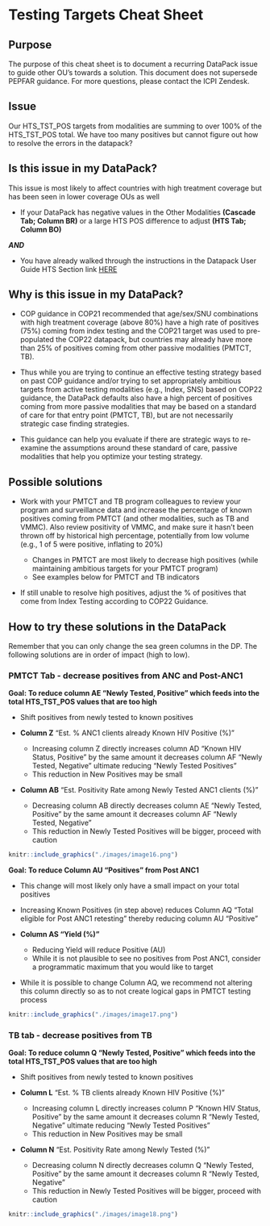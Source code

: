 # Testing Targets Cheat Sheet

## Purpose

The purpose of this cheat sheet is to document a recurring DataPack issue to guide other OU's towards a solution. This document does not supersede PEPFAR guidance. For more questions, please contact the ICPI Zendesk.

## Issue

Our HTS_TST_POS targets from modalities are summing to over 100% of the HTS_TST_POS total. We have too many positives but cannot figure out how to resolve the errors in the datapack?

## Is this issue in my DataPack?

This issue is most likely to affect countries with high treatment coverage but has been seen in lower coverage OUs as well

-   If your DataPack has negative values in the Other Modalities **(Cascade Tab; Column BR)** or a large HTS POS difference to adjust **(HTS Tab; Column BO)**

***AND***

-   You have already walked through the instructions in the Datapack User Guide HTS Section link [HERE](https://apps.datim.org/datapack-userguide/15-HTS.html)

## Why is this issue in my DataPack?

-   COP guidance in COP21 recommended that age/sex/SNU combinations with high treatment coverage (above 80%) have a high rate of positives (75%) coming from index testing and the COP21 target was used to pre-populated the COP22 datapack, but countries may already have more than 25% of positives coming from other passive modalities (PMTCT, TB).

-   Thus while you are trying to continue an effective testing strategy based on past COP guidance and/or trying to set appropriately ambitious targets from active testing modalities (e.g., Index, SNS) based on COP22 guidance, the DataPack defaults also have a high percent of positives coming from more passive modalities that may be based on a standard of care for that entry point (PMTCT, TB), but are not necessarily strategic case finding strategies.

-   This guidance can help you evaluate if there are strategic ways to re-examine the assumptions around these standard of care, passive modalities that help you optimize your testing strategy.

## Possible solutions

-   Work with your PMTCT and TB program colleagues to review your program and surveillance data and increase the percentage of known positives coming from PMTCT (and other modalities, such as TB and VMMC). Also review positivity of VMMC, and make sure it hasn't been thrown off by historical high percentage, potentially from low volume (e.g., 1 of 5 were positive, inflating to 20%)

    -   Changes in PMTCT are most likely to decrease high positives (while maintaining ambitious targets for your PMTCT program)
    -   See examples below for PMTCT and TB indicators

-   If still unable to resolve high positives, adjust the % of positives that come from Index Testing according to COP22 Guidance.

## How to try these solutions in the DataPack

Remember that you can only change the sea green columns in the DP. The following solutions are in order of impact (high to low).

### PMTCT Tab - decrease positives from ANC and Post-ANC1

**Goal: To reduce column AE "Newly Tested, Positive" which feeds into the total HTS_TST_POS values that are too high**

-   Shift positives from newly tested to known positives

-   **Column Z** "Est. % ANC1 clients already Known HIV Positive (%)"

    -   Increasing column Z directly increases column AD "Known HIV Status, Positive" by the same amount it decreases column AF "Newly Tested, Negative" ultimate reducing "Newly Tested Positives"
    -   This reduction in New Positives may be small

-   **Column AB** "Est. Positivity Rate among Newly Tested ANC1 clients (%)"

    -   Decreasing column AB directly decreases column AE "Newly Tested, Positive" by the same amount it decreases column AF "Newly Tested, Negative"
    -   This reduction in Newly Tested Positives will be bigger, proceed with caution

```r
knitr::include_graphics("./images/image16.png")
```

```{=tex}
\begin{center}

\includegraphics[width=7in]{./images/image16.png}

\end{center}
```
**Goal: To reduce Column AU "Positives" from Post ANC1**

-   This change will most likely only have a small impact on your total positives

-   Increasing Known Positives (in step above) reduces Column AQ "Total eligible for Post ANC1 retesting" thereby reducing column AU "Positive"

-   **Column AS "Yield (%)"**

    -   Reducing Yield will reduce Positive (AU)
    -   While it is not plausible to see no positives from Post ANC1, consider a programmatic maximum that you would like to target

-   While it is possible to change Column AQ, we recommend not altering this column directly so as to not create logical gaps in PMTCT testing process

```r
knitr::include_graphics("./images/image17.png")
```

```{=tex}
\begin{center}

\includegraphics[width=7in]{./images/image17.png}

\end{center}
```
### TB tab - decrease positives from TB

**Goal: To reduce column Q "Newly Tested, Positive" which feeds into the total HTS_TST_POS values that are too high**

-   Shift positives from newly tested to known positives

-   **Column L** "Est. % TB clients already Known HIV Positive (%)"

    -   Increasing column L directly increases column P "Known HIV Status, Positive" by the same amount it decreases column R "Newly Tested, Negative" ultimate reducing "Newly Tested Positives"
    -   This reduction in New Positives may be small

-   **Column N** "Est. Positivity Rate among Newly Tested (%)"

    -   Decreasing column N directly decreases column Q "Newly Tested, Positive" by the same amount it decreases column R "Newly Tested, Negative"
    -   This reduction in Newly Tested Positives will be bigger, proceed with caution

```r
knitr::include_graphics("./images/image18.png")
```

```{=tex}
\begin{center}

\includegraphics[width=7in]{./images/image18.png}

\end{center}
```
\newpage
